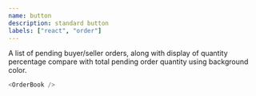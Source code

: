 ```yaml
---
name: button
description: standard button
labels: ["react", "order"]
---
```



A list of pending buyer/seller orders, along with display of quantity percentage compare with total pending order quantity using background color.

```js live
<OrderBook />
```
